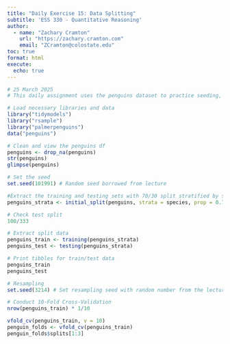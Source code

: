 ```yaml
---
title: "Daily Exercise 15: Data Splitting"
subtitle: 'ESS 330 - Quantitative Reasoning'
author:
  - name: "Zachary Cramton"
    url: "https://zachary.cramton.com"
    email: "ZCramton@colostate.edu"
toc: true
format: html
execute:
  echo: true
---
```

```r
# 25 March 2025
# This daily assignment uses the penguins dataset to practice seeding, splitting and cross validation.

# Load necessary libraries and data
library("tidymodels")
library("rsample")
library("palmerpenguins")
data("penguins")

# Clean and view the penguins df
penguins <- drop_na(penguins)
str(penguins)
glimpse(penguins)

# Set the seed
set.seed(101991) # Random seed borrowed from lecture

#Extract the training and testing sets with 70/30 split stratified by species.
penguins_strata <- initial_split(penguins, strata = species, prop = 0.7)

# Check test split
100/333

# Extract split data
penguins_train <- training(penguins_strata)
penguins_test <- testing(penguins_strata)

# Print tibbles for train/test data
penguins_train
penguins_test

# Resampling
set.seed(3214) # Set resampling seed with random number from the lecture

# Conduct 10-Fold Cross-Validation
nrow(penguins_train) * 1/10

vfold_cv(penguins_train, v = 10)
penguin_folds <- vfold_cv(penguins_train)
penguin_folds$splits[1:3]

```

